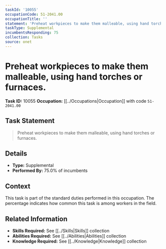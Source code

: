 ```yaml
---
taskId: '10055'
occupationCode: 51-2041.00
occupationTitle: ''
statement: 'Preheat workpieces to make them malleable, using hand torches or furnaces.'
taskType: Supplemental
incumbentsResponding: 75
collection: Tasks
source: onet
---
```

# Preheat workpieces to make them malleable, using hand torches or furnaces.

**Task ID:** 10055
**Occupation:** [[../Occupations|Occupation]] with code `51-2041.00`

## Task Statement

> Preheat workpieces to make them malleable, using hand torches or furnaces.

## Details

- **Type:** Supplemental
- **Performed By:** 75.0% of incumbents

## Context

This task is part of the standard duties performed in this occupation. The percentage indicates how common this task is among workers in the field.

## Related Information

- **Skills Required:** See [[../Skills|Skills]] collection
- **Abilities Required:** See [[../Abilities|Abilities]] collection
- **Knowledge Required:** See [[../Knowledge|Knowledge]] collection
